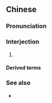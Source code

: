 {{also|卧槽}}
==Chinese==
{{zh-forms|s=卧槽}}

===Pronunciation===
{{zh-pron
|m=wǒcào
|cat=intj
}}

===Interjection===
{{zh-interj}}

# {{lb|zh|Internet slang|vulgar}} {{alternative spelling of|我肏|lang=zh}}

====Derived terms====
{{zh-der|臥槽泥馬}}

===See also===
* {{zh-l|卧槽馬}}